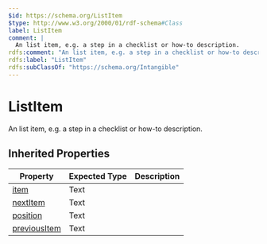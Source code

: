 ```yaml
---
$id: https://schema.org/ListItem
$type: http://www.w3.org/2000/01/rdf-schema#Class
label: ListItem
comment: |
  An list item, e.g. a step in a checklist or how-to description.
rdfs:comment: "An list item, e.g. a step in a checklist or how-to description."
rdfs:label: "ListItem"
rdfs:subClassOf: "https://schema.org/Intangible"
---
```


# ListItem

An list item, e.g. a step in a checklist or how-to description.

## Inherited Properties

| Property | Expected Type | Description |
| --- | --- | --- |
| [item](https://schema.org/item) | Text |  |
| [nextItem](https://schema.org/nextItem) | Text |  |
| [position](https://schema.org/position) | Text |  |
| [previousItem](https://schema.org/previousItem) | Text |  |
